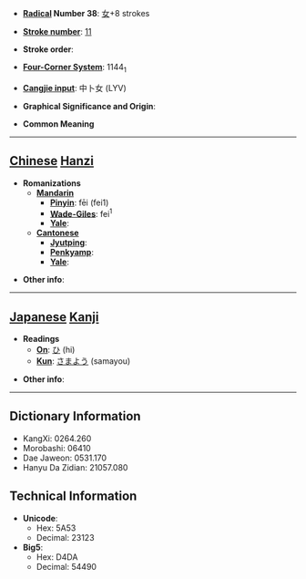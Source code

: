 * '''[[Wiktionary:Chinese radical index| Radical]] Number 38''': [[Wiktionary:Chinese radical index 女|女]]+8 strokes

* '''[[Wiktionary:Chinese total strokes index|Stroke number]]''': [[Wiktionary:Chinese total strokes index 11|11]]

* '''Stroke order''': 

* '''[[Wiktionary:Chinese four corner index|Four-Corner System]]''': 1144<sub>1</sub>

* '''[[Wiktionary:Chinese Cangjie index|Cangjie input]]''': 中卜女 (LYV)

* '''Graphical Significance and Origin''': 

* '''Common Meaning'''

----

== [[Chinese]] [[Hanzi]] ==

* '''Romanizations'''
** '''[[Mandarin]]'''
*** '''[[Pinyin]]''': fēi (fei1)
*** '''[[Wade-Giles]]''': fei<sup>1</sup>
*** '''[[Yale]]''': 
** '''[[Cantonese]]'''
*** '''[[Jyutping]]''':
*** '''[[Penkyamp]]''': 
*** '''[[Yale]]''': 

* '''Other info''': 

----

== [[Japanese]] [[Kanji]] ==

* '''Readings'''
** '''[[On]]''': [[ひ]] (hi)
** '''[[Kun]]''': [[さまよう]] (samayou)

* '''Other info''':  

----

== Dictionary Information ==

* KangXi: 0264.260
* Morobashi: 06410
* Dae Jaweon: 0531.170
* Hanyu Da Zidian: 21057.080

== Technical Information ==

* '''Unicode''':
** Hex: 5A53
** Decimal: 23123
* '''Big5''':
** Hex: D4DA
** Decimal: 54490